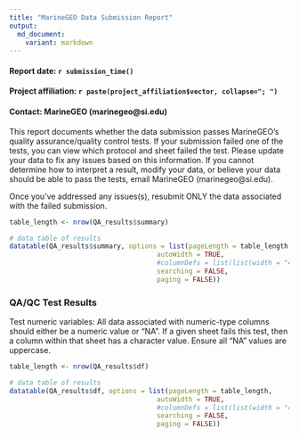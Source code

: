 ```yaml
---
title: "MarineGEO Data Submission Report"
output: 
  md_document: 
    variant: markdown
---
```


#### Report date: `r submission_time()`
<!-- #### Synthesis status: `r report_status()` -->
#### Project affiliation: `r paste(project_affiliation$vector, collapse="; ")`
#### Contact: MarineGEO (marinegeo@si.edu)  

This report documents whether the data submission passes MarineGEO's quality assurance/quality control tests. If your submission failed one of the tests, you can view which protocol and sheet failed the test. Please update your data to fix any issues based on this information. If you cannot determine how to interpret a result, modify your data, or believe your data should be able to pass the tests, email MarineGEO (marinegeo@si.edu). 

Once you've addressed any issues(s), resubmit ONLY the data associated with the failed submission.   

```r

table_length <- nrow(QA_results$summary)

# data table of results
datatable(QA_results$summary, options = list(pageLength = table_length,
                                     autoWidth = TRUE,
                                     #columnDefs = list(list(width = "47%", targets = c(1,2))),
                                     searching = FALSE,
                                     paging = FALSE))

```


### QA/QC Test Results

Test numeric variables: All data associated with numeric-type columns should either be a numeric value or "NA". If a given sheet fails this test, then a column within that sheet has a character value. Ensure all "NA" values are uppercase. 


```r

table_length <- nrow(QA_results$df)

# data table of results
datatable(QA_results$df, options = list(pageLength = table_length,
                                     autoWidth = TRUE,
                                     #columnDefs = list(list(width = "47%", targets = c(1,2))),
                                     searching = FALSE,
                                     paging = FALSE))

```

